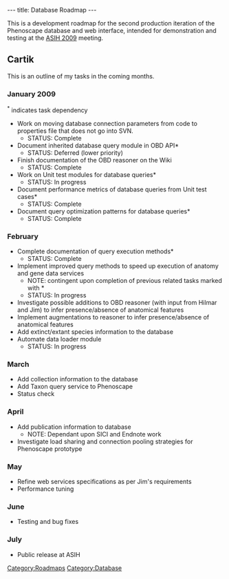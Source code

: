 ---
title: Database Roadmap
---

This is a development roadmap for the second production iteration of the Phenoscape database and web interface, intended for demonstration and testing at the [http://www.dce.k-state.edu/conf/jointmeeting/ ASIH 2009] meeting.

==Cartik==

This is an outline of my tasks in the coming months.

===January 2009===
<sup>*</sup> indicates task dependency
* Work on moving database connection parameters from code to properties file that does not go into SVN.
** STATUS: Complete
* Document inherited database query module in OBD API*
** STATUS: Deferred (lower priority)
* Finish documentation of the OBD reasoner on the Wiki
** STATUS: Complete
* Work on Unit test modules for database queries*
** STATUS: In progress
* Document performance metrics of database queries from Unit test cases*
** STATUS: Complete
* Document query optimization patterns for database queries*
** STATUS: Complete

===February===
* Complete documentation of query execution methods*
** STATUS: Complete
* Implement improved query methods to speed up execution of anatomy and gene data services
** NOTE: contingent upon completion of previous related tasks marked with *
** STATUS: In progress
* Investigate possible additions to OBD reasoner (with input from Hilmar and Jim) to infer presence/absence of anatomical features
* Implement augmentations to reasoner to infer presence/absence of anatomical features
* Add extinct/extant species information to the database
* Automate data loader module
** STATUS: In progress

===March===
* Add collection information to the database
* Add Taxon query service to Phenoscape
* Status check

===April===
* Add publication information to database
** NOTE: Dependant upon SICI and Endnote work
* Investigate load sharing and connection pooling strategies for Phenoscape prototype

===May===
* Refine web services specifications as per Jim's requirements
* Performance tuning

===June===
* Testing and bug fixes

===July===
* Public release at ASIH

[[Category:Roadmaps]]
[[Category:Database]]